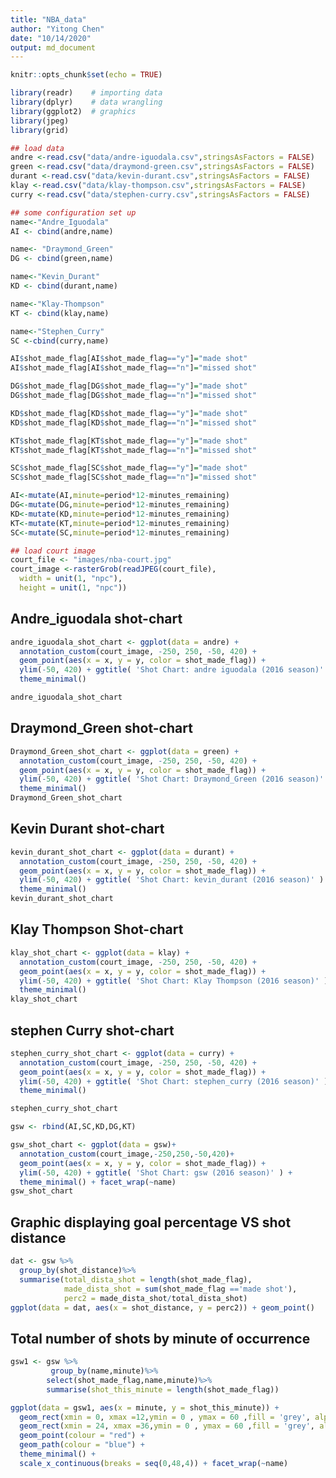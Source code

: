 ```yaml
---
title: "NBA_data"
author: "Yitong Chen"
date: "10/14/2020"
output: md_document
---
```


```r
knitr::opts_chunk$set(echo = TRUE)
```

```r
library(readr)    # importing data
library(dplyr)    # data wrangling
library(ggplot2)  # graphics
library(jpeg)
library(grid)
```

```r
## load data
andre <-read.csv("data/andre-iguodala.csv",stringsAsFactors = FALSE)
green <-read.csv("data/draymond-green.csv",stringsAsFactors = FALSE)
durant <-read.csv("data/kevin-durant.csv",stringsAsFactors = FALSE)
klay <-read.csv("data/klay-thompson.csv",stringsAsFactors = FALSE)
curry <-read.csv("data/stephen-curry.csv",stringsAsFactors = FALSE)
```

```r
## some configuration set up
name<-"Andre_Iguodala"
AI <- cbind(andre,name)

name<- "Draymond_Green"
DG <- cbind(green,name)

name<-"Kevin_Durant"
KD <- cbind(durant,name)

name<-"Klay-Thompson"
KT <- cbind(klay,name)

name<-"Stephen_Curry"
SC <-cbind(curry,name)

AI$shot_made_flag[AI$shot_made_flag=="y"]="made shot"
AI$shot_made_flag[AI$shot_made_flag=="n"]="missed shot"

DG$shot_made_flag[DG$shot_made_flag=="y"]="made shot"
DG$shot_made_flag[DG$shot_made_flag=="n"]="missed shot"

KD$shot_made_flag[KD$shot_made_flag=="y"]="made shot"
KD$shot_made_flag[KD$shot_made_flag=="n"]="missed shot"

KT$shot_made_flag[KT$shot_made_flag=="y"]="made shot"
KT$shot_made_flag[KT$shot_made_flag=="n"]="missed shot"

SC$shot_made_flag[SC$shot_made_flag=="y"]="made shot"
SC$shot_made_flag[SC$shot_made_flag=="n"]="missed shot"

AI<-mutate(AI,minute=period*12-minutes_remaining)
DG<-mutate(DG,minute=period*12-minutes_remaining)
KD<-mutate(KD,minute=period*12-minutes_remaining)
KT<-mutate(KT,minute=period*12-minutes_remaining)
SC<-mutate(SC,minute=period*12-minutes_remaining)
```

```r
## load court image
court_file <- "images/nba-court.jpg"
court_image <-rasterGrob(readJPEG(court_file), 
  width = unit(1, "npc"), 
  height = unit(1, "npc"))
```


## Andre_iguodala shot-chart
```r
andre_iguodala_shot_chart <- ggplot(data = andre) + 
  annotation_custom(court_image, -250, 250, -50, 420) + 
  geom_point(aes(x = x, y = y, color = shot_made_flag)) + 
  ylim(-50, 420) + ggtitle( 'Shot Chart: andre iguodala (2016 season)' ) + 
  theme_minimal()

andre_iguodala_shot_chart
```

## Draymond_Green shot-chart
```r
Draymond_Green_shot_chart <- ggplot(data = green) + 
  annotation_custom(court_image, -250, 250, -50, 420) + 
  geom_point(aes(x = x, y = y, color = shot_made_flag)) + 
  ylim(-50, 420) + ggtitle( 'Shot Chart: Draymond_Green (2016 season)' ) + 
  theme_minimal()
Draymond_Green_shot_chart
```

## Kevin Durant shot-chart
```r
kevin_durant_shot_chart <- ggplot(data = durant) + 
  annotation_custom(court_image, -250, 250, -50, 420) + 
  geom_point(aes(x = x, y = y, color = shot_made_flag)) + 
  ylim(-50, 420) + ggtitle( 'Shot Chart: kevin_durant (2016 season)' ) + 
  theme_minimal()
kevin_durant_shot_chart
```

## Klay Thompson Shot-chart
```r
klay_shot_chart <- ggplot(data = klay) + 
  annotation_custom(court_image, -250, 250, -50, 420) +
  geom_point(aes(x = x, y = y, color = shot_made_flag)) + 
  ylim(-50, 420) + ggtitle( 'Shot Chart: Klay Thompson (2016 season)' ) + 
  theme_minimal()
klay_shot_chart
```



## stephen Curry shot-chart
```r
stephen_curry_shot_chart <- ggplot(data = curry) + 
  annotation_custom(court_image, -250, 250, -50, 420) + 
  geom_point(aes(x = x, y = y, color = shot_made_flag)) + 
  ylim(-50, 420) + ggtitle( 'Shot Chart: stephen_curry (2016 season)' ) + 
  theme_minimal()

stephen_curry_shot_chart
```


```r
gsw <- rbind(AI,SC,KD,DG,KT)

gsw_shot_chart <- ggplot(data = gsw)+
  annotation_custom(court_image,-250,250,-50,420)+
  geom_point(aes(x = x, y = y, color = shot_made_flag)) +
  ylim(-50, 420) + ggtitle( 'Shot Chart: gsw (2016 season)' ) + 
  theme_minimal() + facet_wrap(~name)
gsw_shot_chart
```


## Graphic displaying goal percentage VS shot distance
```r
dat <- gsw %>%
  group_by(shot_distance)%>%
  summarise(total_dista_shot = length(shot_made_flag),
            made_dista_shot = sum(shot_made_flag =='made shot'),
            perc2 = made_dista_shot/total_dista_shot)
ggplot(data = dat, aes(x = shot_distance, y = perc2)) + geom_point()
```

## Total number of shots by minute of occurrence
```r
gsw1 <- gsw %>%
         group_by(name,minute)%>%
        select(shot_made_flag,name,minute)%>%
        summarise(shot_this_minute = length(shot_made_flag))

ggplot(data = gsw1, aes(x = minute, y = shot_this_minute)) + 
  geom_rect(xmin = 0, xmax =12,ymin = 0 , ymax = 60 ,fill = 'grey', alpha = 0.02)+
  geom_rect(xmin = 24, xmax =36,ymin = 0 , ymax = 60 ,fill = 'grey', alpha = 0.02)+
  geom_point(colour = "red") + 
  geom_path(colour = "blue") +
  theme_minimal() + 
  scale_x_continuous(breaks = seq(0,48,4)) + facet_wrap(~name)

```


